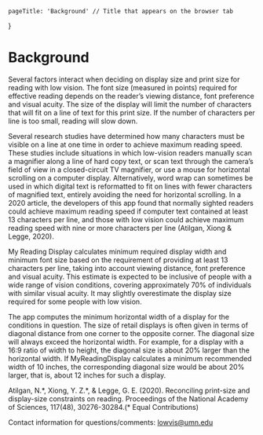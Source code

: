     pageTitle: 'Background' // Title that appears on the browser tab
}

# Background

Several factors interact when deciding on display size and
print size for reading with low vision. The font size
(measured in points) required for effective reading
depends on the reader’s viewing distance, font preference
and visual acuity. The size of the display will limit the
number of characters that will fit on a line of text for
this print size. If the number of characters per line is
too small, reading will slow down.

Several research studies have determined how many characters
must be visible on a line at one time in order to achieve
maximum reading speed. These studies include situations
in which low-vision readers manually scan a magnifier
along a line of hard copy text, or scan text through
the camera’s field of view in a closed-circuit TV magnifier,
or use a mouse for horizontal scrolling on a computer display.
Alternatively, word wrap can sometimes be used in which
digital text is reformatted to fit on lines with fewer
characters of magnified text, entirely avoiding the need
for horizontal scrolling. In a 2020 article, the developers
of this app found that normally sighted readers could achieve
maximum reading speed if computer text contained at least 13
characters per line, and those with low vision could achieve
maximum reading speed with nine or more characters per line
(Atilgan, Xiong & Legge, 2020).

My Reading Display calculates minimum required display width and minimum font
size based on the requirement of providing at least 13
characters per line, taking into account viewing distance,
font preference and visual acuity. This estimate is expected
to be inclusive of people with a wide range of vision conditions, covering approximately 70% of individuals with similar visual acuity.
It may slightly overestimate the display size required for
some people with low vision.

The app computes the minimum horizontal width of a display
for the conditions in question. The size of retail displays
is often given in terms of diagonal distance from one corner
to the opposite corner. The diagonal size will always exceed
the horizontal width. For example, for a display with a 16:9
ratio of width to height, the diagonal size is about 20% larger
than the horizontal width. If MyReadingDisplay calculates a
minimum recommended width of 10 inches, the corresponding
diagonal size would be about 20% larger, that is, about 12
inches for such a display.

<Reference link='https://doi.org/10.1073/pnas.2007514117'>
Atilgan, N.*, Xiong, Y. Z.*, &amp; Legge, G. E. (2020).
Reconciling print-size and display-size
constraints on reading. Proceedings of the National
Academy of Sciences, 117(48), 30276-30284.(* Equal Contributions)
</Reference>

Contact information for questions/comments: [lowvis@umn.edu](mailto:lowvis@umn.edu) 
